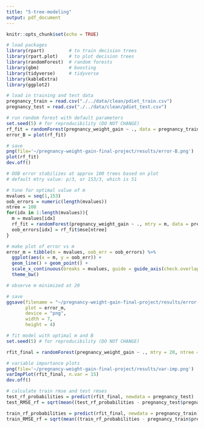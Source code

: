 ```yaml
---
title: "5-tree-modeling"
output: pdf_document
---
```


```r
knitr::opts_chunk$set(echo = TRUE)
```

```r
# load packages
library(rpart)         # to train decision trees
library(rpart.plot)    # to plot decision trees
library(randomForest)  # random forests
library(gbm)           # boosting
library(tidyverse)     # tidyverse
library(kableExtra)
library(ggplot2) 
```

```r
# load in training and test data
pregnancy_train = read.csv("./../data/clean/pdiet_train.csv")
pregnancy_test = read.csv("./../data/clean/pdiet_test.csv")
```

```r
# run random forest with default parameters
set.seed(5) # for reproducibility (DO NOT CHANGE)
rf_fit = randomForest(pregnancy_weight_gain ~ ., data = pregnancy_train)
error_B = plot(rf_fit)

# save
png(file='~/pregnancy-weight-gain-final-project/results/error-B.png')
plot(rf_fit)
dev.off() 

# OOB error stabilizes at approx 100 trees based on plot
# default mtry value: p/3, or 153/3, which is 51

# tune for optimal value of m
mvalues = seq(1,153)
oob_errors = numeric(length(mvalues))
ntree = 100
for(idx in 1:length(mvalues)){
  m = mvalues[idx]
  rf_fit = randomForest(pregnancy_weight_gain ~ ., mtry = m, data = pregnancy_train)
  oob_errors[idx] = rf_fit$mse[ntree]
}

# make plot of error vs m
error_m = tibble(m = mvalues, oob_err = oob_errors) %>%
  ggplot(aes(x = m, y = oob_err)) + 
  geom_line() + geom_point() + 
  scale_x_continuous(breaks = mvalues, guide = guide_axis(check.overlap = TRUE)) +
  theme_bw()

# observe m minimized at 20

# save
ggsave(filename = "~/pregnancy-weight-gain-final-project/results/error-versus-m.png", 
       plot = error_m, 
       device = "png", 
       width = 7, 
       height = 4)
```
```r
# fit model with optimal m and B
set.seed(5) # for reproducibility (DO NOT CHANGE)

rfit_final = randomForest(pregnancy_weight_gain ~ ., mtry = 20, ntree = 100, importance = TRUE, data = pregnancy_train)

# variable importance plots
png(file='~/pregnancy-weight-gain-final-project/results/var-imp.png')
varImpPlot(rfit_final, n.var = 15)
dev.off() 

```
```r
# calculate train rmse and test rmses
test_rf_probabilities = predict(rfit_final, newdata = pregnancy_test)
test_RMSE_rf = sqrt(mean((test_rf_probabilities - pregnancy_test$pregnancy_weight_gain)^2))

train_rf_probabilities = predict(rfit_final, newdata = pregnancy_train)
train_RMSE_rf = sqrt(mean((train_rf_probabilities - pregnancy_train$pregnancy_weight_gain)^2))
```